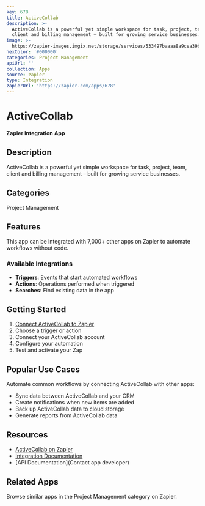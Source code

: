 ```yaml
---
key: 678
title: ActiveCollab
description: >-
  ActiveCollab is a powerful yet simple workspace for task, project, team,
  client and billing management – built for growing service businesses.
image: >-
  https://zapier-images.imgix.net/storage/services/533497baaaa8a9cea39b841d28646519_2.png?auto=format%2Ccompress&ixlib=python-3.0.0&q=50
hexColor: '#000000'
categories: Project Management
apiUrl: ''
collection: Apps
source: zapier
type: Integration
zapierUrl: 'https://zapier.com/apps/678'
---
```

# ActiveCollab

**Zapier Integration App**

## Description

ActiveCollab is a powerful yet simple workspace for task, project, team, client and billing management – built for growing service businesses.

## Categories

Project Management

## Features

This app can be integrated with 7,000+ other apps on Zapier to automate workflows without code.

### Available Integrations

- **Triggers**: Events that start automated workflows
- **Actions**: Operations performed when triggered
- **Searches**: Find existing data in the app

## Getting Started

1. [Connect ActiveCollab to Zapier](https://zapier.com/apps/678)
2. Choose a trigger or action
3. Connect your ActiveCollab account
4. Configure your automation
5. Test and activate your Zap

## Popular Use Cases

Automate common workflows by connecting ActiveCollab with other apps:

- Sync data between ActiveCollab and your CRM
- Create notifications when new items are added
- Back up ActiveCollab data to cloud storage
- Generate reports from ActiveCollab data

## Resources

- [ActiveCollab on Zapier](https://zapier.com/apps/678)
- [Integration Documentation](https://zapier.com/apps/678/integrations)
- [API Documentation](Contact app developer)

## Related Apps

Browse similar apps in the Project Management category on Zapier.
